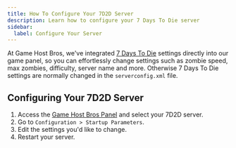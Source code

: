 ```yaml
---
title: How To Configure Your 7D2D Server
description: Learn how to configure your 7 Days To Die server
sidebar:
  label: Configure Your Server
---
```


At Game Host Bros, we've integrated [7 Days To Die](https://www.gamehostbros.com/7-days-to-die-server-hosting/) settings directly into our game panel, so you can effortlessly change settings such as zombie speed, max zombies, difficulty, server name and more. Otherwise 7 Days To Die settings are normally changed in the `serverconfig.xml` file.

## Configuring Your 7D2D Server

<Steps>

1. Access the [Game Host Bros Panel](https://panel.gamehostbros.com/) and select your 7D2D server.
2. Go to `Configuration > Startup Parameters`.
3. Edit the settings you'd like to change.
4. Restart your server.
</Steps>